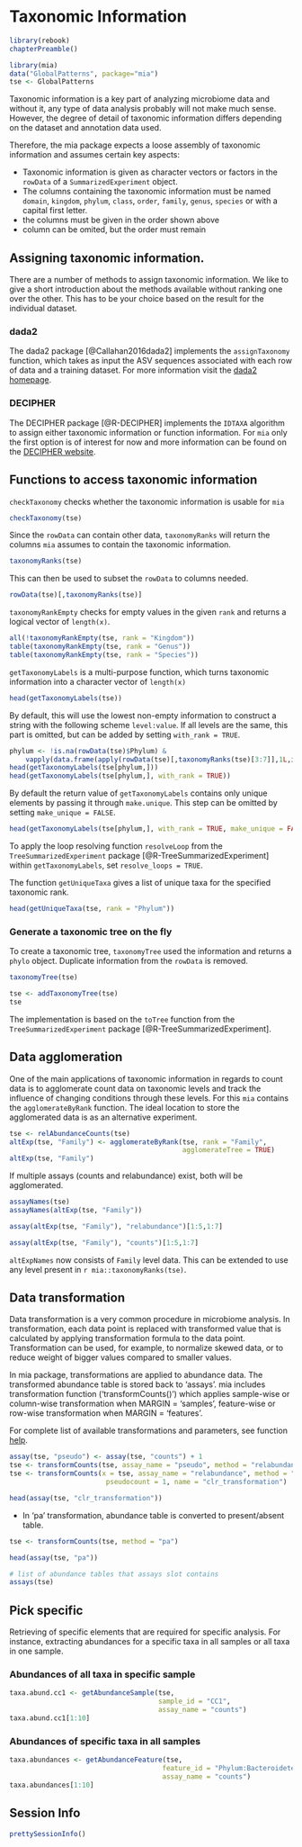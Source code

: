 # Taxonomic Information {#taxonomic-information}

```r
library(rebook)
chapterPreamble()
```

```r
library(mia)
data("GlobalPatterns", package="mia")
tse <- GlobalPatterns 
```

Taxonomic information is a key part of analyzing microbiome data and without
it, any type of data analysis probably will not make much sense. However,
the degree of detail of taxonomic information differs depending on the dataset
and annotation data used.

Therefore, the mia package expects a loose assembly of taxonomic information
and assumes certain key aspects:

* Taxonomic information is given as character vectors or factors in the 
`rowData` of a `SummarizedExperiment` object.
* The columns containing the taxonomic information must be named `domain`,
`kingdom`, `phylum`, `class`, `order`, `family`, `genus`, `species` or with
a capital first letter.
* the columns must be given in the order shown above
* column can be omited, but the order must remain

## Assigning taxonomic information.

There are a number of methods to assign taxonomic information. We like to give
a short introduction about the methods available without ranking one over the 
other. This has to be your choice based on the result for the individual 
dataset.

### dada2

The dada2 package [@Callahan2016dada2] implements the `assignTaxonomy` function, which 
takes as input the ASV sequences associated with each row of data and a training
dataset. For more information visit the 
[dada2 homepage](https://benjjneb.github.io/dada2/assign.html).

### DECIPHER

The DECIPHER package [@R-DECIPHER] implements the `IDTAXA` algorithm to assign
either taxonomic information or function information. For `mia`
only the first option is of interest for now and more information can be
found on the [DECIPHER website](http://www2.decipher.codes/Classification.html).

## Functions to access taxonomic information

`checkTaxonomy` checks whether the taxonomic information is usable for `mia`

```r
checkTaxonomy(tse)
```

Since the `rowData` can contain other data, `taxonomyRanks` will return the 
columns `mia` assumes to contain the taxonomic information.

```r
taxonomyRanks(tse)
```

This can then be used to subset the `rowData` to columns needed.

```r
rowData(tse)[,taxonomyRanks(tse)]
```

`taxonomyRankEmpty` checks for empty values in the given `rank` and returns a 
logical vector of `length(x)`.

```r
all(!taxonomyRankEmpty(tse, rank = "Kingdom"))
table(taxonomyRankEmpty(tse, rank = "Genus"))
table(taxonomyRankEmpty(tse, rank = "Species"))
```

`getTaxonomyLabels` is a multi-purpose function, which turns taxonomic
information into a character vector of `length(x)`

```r
head(getTaxonomyLabels(tse))
```

By default, this will use the lowest non-empty information to construct a
string with the following scheme `level:value`. If all levels are the same,
this part is omitted, but can be added by setting `with_rank = TRUE`.

```r
phylum <- !is.na(rowData(tse)$Phylum) & 
    vapply(data.frame(apply(rowData(tse)[,taxonomyRanks(tse)[3:7]],1L,is.na)),all,logical(1))
head(getTaxonomyLabels(tse[phylum,]))
head(getTaxonomyLabels(tse[phylum,], with_rank = TRUE))
```

By default the return value of `getTaxonomyLabels` contains only unique elements
by passing it through `make.unique`. This step can be omitted by setting 
`make_unique = FALSE`.

```r
head(getTaxonomyLabels(tse[phylum,], with_rank = TRUE, make_unique = FALSE))
```

To apply the loop resolving function `resolveLoop` from the
`TreeSummarizedExperiment` package [@R-TreeSummarizedExperiment] within
`getTaxonomyLabels`, set `resolve_loops = TRUE`.

The function `getUniqueTaxa` gives a list of unique taxa for the specified taxonomic rank.

```r
head(getUniqueTaxa(tse, rank = "Phylum"))
```


### Generate a taxonomic tree on the fly

To create a taxonomic tree, `taxonomyTree` used the information and returns a
`phylo` object. Duplicate information from the `rowData` is removed.

```r
taxonomyTree(tse)
```

```r
tse <- addTaxonomyTree(tse)
tse
```

The implementation is based on the `toTree` function from the
`TreeSummarizedExperiment` package [@R-TreeSummarizedExperiment].

## Data agglomeration {#data-agglomeration}

One of the main applications of taxonomic information in regards to count data
is to agglomerate count data on taxonomic levels and track the influence of 
changing conditions through these levels. For this `mia` contains the
`agglomerateByRank` function. The ideal location to store the agglomerated data
is as an alternative experiment.

```r
tse <- relAbundanceCounts(tse)
altExp(tse, "Family") <- agglomerateByRank(tse, rank = "Family",
                                           agglomerateTree = TRUE)
altExp(tse, "Family")
```

If multiple assays (counts and relabundance) exist, both will be agglomerated.

```r
assayNames(tse)
assayNames(altExp(tse, "Family"))
```

```r
assay(altExp(tse, "Family"), "relabundance")[1:5,1:7]
```
  
```r
assay(altExp(tse, "Family"), "counts")[1:5,1:7]
```

`altExpNames` now consists of `Family` level data. This can be extended to use 
any level present in `r mia::taxonomyRanks(tse)`.   

## Data transformation

Data transformation is a very common procedure in microbiome analysis. 
In transformation, each data point is replaced with transformed value that is 
calculated by applying transformation formula to the data point. Transformation 
can be used, for example, to normalize skewed data, or to reduce weight of bigger 
values compared to smaller values. 

In mia package, transformations are applied to abundance data. The transformed 
abundance table is stored back to 'assays'. mia includes transformation 
function ('transformCounts()') which applies sample-wise or column-wise transformation when MARGIN = 'samples', feature-wise or row-wise transformation when MARGIN = 'features'.

For complete list of available transformations and parameters, see function 
[help](https://microbiome.github.io/mia/reference/transformCounts.html).

```r
assay(tse, "pseudo") <- assay(tse, "counts") + 1
tse <- transformCounts(tse, assay_name = "pseudo", method = "relabundance")
tse <- transformCounts(x = tse, assay_name = "relabundance", method = "clr", 
                        pseudocount = 1, name = "clr_transformation")

head(assay(tse, "clr_transformation"))
```

-   In 'pa' transformation, abundance table is converted to present/absent table.

```r
tse <- transformCounts(tse, method = "pa")

head(assay(tse, "pa"))
```

```r
# list of abundance tables that assays slot contains
assays(tse)
```

## Pick specific  

Retrieving of specific elements that are required for specific analysis. For
instance, extracting abundances for a specific taxa in all samples or all taxa 
in one sample.  

### Abundances of all taxa in specific sample 
```r
taxa.abund.cc1 <- getAbundanceSample(tse, 
                                     sample_id = "CC1",
                                     assay_name = "counts")
taxa.abund.cc1[1:10]
```

### Abundances of specific taxa in all samples   

```r
taxa.abundances <- getAbundanceFeature(tse, 
                                      feature_id = "Phylum:Bacteroidetes",
                                      assay_name = "counts")
taxa.abundances[1:10]
```


## Session Info {-}

```r
prettySessionInfo()
```
